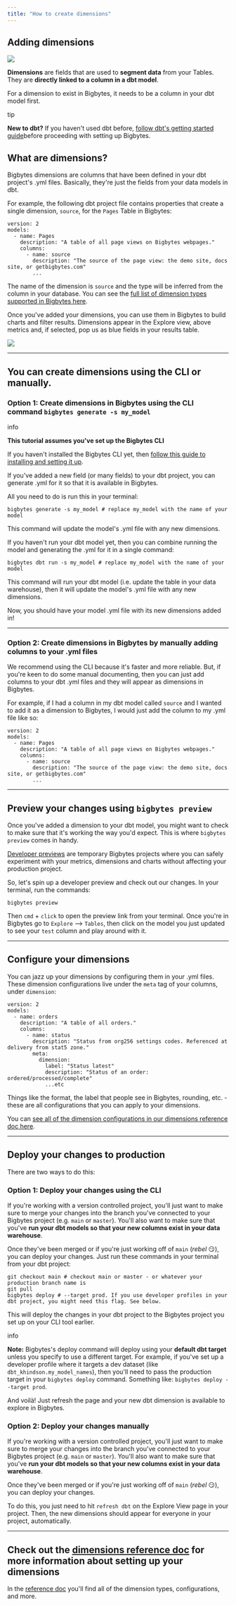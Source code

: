 ```yaml
---
title: "How to create dimensions"
---
```

## Adding dimensions

![](/images/get-started/develop-in-bigbytes/add-new-dimension-overview-7fa2a445ca09abdc6f253720f0e430bf.png)

**Dimensions** are fields that are used to **segment data** from your Tables. They are **directly linked to a column in a dbt model**.

For a dimension to exist in Bigbytes, it needs to be a column in your dbt model first.

tip

**New to dbt?** If you haven't used dbt before, [follow dbt's getting started guide](https://docs.getdbt.com/tutorial/setting-up)before proceeding with setting up Bigbytes.

## What are dimensions?[](#what-are-dimensions "Direct link to What are dimensions?")

Bigbytes dimensions are columns that have been defined in your dbt project's .yml files. Basically, they're just the fields from your data models in dbt.

For example, the following dbt project file contains properties that create a single dimension, `source`, for the `Pages` Table in Bigbytes:

```
version: 2
models:
  - name: Pages
    description: "A table of all page views on Bigbytes webpages."
    columns:
      - name: source
        description: "The source of the page view: the demo site, docs site, or getbigbytes.com"
        ...

```

The name of the dimension is `source` and the type will be inferred from the column in your database. You can see the [full list of dimension types supported in Bigbytes here](/references/dimensions#dimension-types).

Once you've added your dimensions, you can use them in Bigbytes to build charts and filter results. Dimensions appear in the Explore view, above metrics and, if selected, pop us as blue fields in your results table.

![](/images/get-started/develop-in-bigbytes/dimensions-in-the-explore-view-6514c031e3e0c904971d9ab8df5ea91d.jpg)

---

## You can create dimensions using the CLI or manually.[](#you-can-create-dimensions-using-the-cli-or-manually "Direct link to You can create dimensions using the CLI or manually.")

### Option 1: Create dimensions in Bigbytes using the CLI command `bigbytes generate -s my_model`[](#option-1-create-dimensions-in-bigbytes-using-the-cli-command-bigbytes-generate--s-my%5Fmodel "Direct link to option-1-create-dimensions-in-bigbytes-using-the-cli-command-bigbytes-generate--s-my_model")

info

**This tutorial assumes you've set up the Bigbytes CLI**

If you haven't installed the Bigbytes CLI yet, then [follow this guide to installing and setting it up](/guides/cli/how-to-install-the-bigbytes-cli).

If you've added a new field (or many fields) to your dbt project, you can generate .yml for it so that it is available in Bigbytes.

All you need to do is run this in your terminal:

```
bigbytes generate -s my_model # replace my_model with the name of your model

```

This command will update the model's .yml file with any new dimensions.

If you haven't run your dbt model yet, then you can combine running the model and generating the .yml for it in a single command:

```
bigbytes dbt run -s my_model # replace my_model with the name of your model

```

This command will run your dbt model (i.e. update the table in your data warehouse), then it will update the model's .yml file with any new dimensions.

Now, you should have your model .yml file with its new dimensions added in!

---

### Option 2: Create dimensions in Bigbytes by manually adding columns to your .yml files[](#option-2-create-dimensions-in-bigbytes-by-manually-adding-columns-to-your-yml-files "Direct link to Option 2: Create dimensions in Bigbytes by manually adding columns to your .yml files")

We recommend using the CLI because it's faster and more reliable. But, if you're keen to do some manual documenting, then you can just add columns to your dbt .yml files and they will appear as dimensions in Bigbytes.

For example, if I had a column in my dbt model called `source` and I wanted to add it as a dimension to Bigbytes, I would just add the column to my .yml file like so:

```
version: 2
models:
  - name: Pages
    description: "A table of all page views on Bigbytes webpages."
    columns:
      - name: source
        description: "The source of the page view: the demo site, docs site, or getbigbytes.com"
        ...

```

---

## Preview your changes using `bigbytes preview`[](#preview-your-changes-using-bigbytes-preview "Direct link to preview-your-changes-using-bigbytes-preview")

Once you've added a dimension to your dbt model, you might want to check to make sure that it's working the way you'd expect. This is where `bigbytes preview` comes in handy.

[Developer previews](/guides/cli/how-to-use-bigbytes-preview) are temporary Bigbytes projects where you can safely experiment with your metrics, dimensions and charts without affecting your production project.

So, let's spin up a developer preview and check out our changes. In your terminal, run the commands:

```
bigbytes preview

```

Then `cmd` \+ `click` to open the preview link from your terminal. Once you're in Bigbytes go to `Explore` \--> `Tables`, then click on the model you just updated to see your `test` column and play around with it.

---

## Configure your dimensions[](#configure-your-dimensions "Direct link to Configure your dimensions")

You can jazz up your dimensions by configuring them in your .yml files. These dimension configurations live under the `meta` tag of your columns, under `dimension`:

```
version: 2
models:
  - name: orders
    description: "A table of all orders."
    columns:
      - name: status
        description: "Status from org256 settings codes. Referenced at delivery from stat5 zone."
        meta:
          dimension:
            label: "Status latest"
            description: "Status of an order: ordered/processed/complete"
            ...etc

```

Things like the format, the label that people see in Bigbytes, rounding, etc. - these are all configurations that you can apply to your dimensions.

You can [see all of the dimension configurations in our dimensions reference doc here](/references/dimensions#dimension-configuration).

---

## Deploy your changes to production[](#deploy-your-changes-to-production "Direct link to Deploy your changes to production")

There are two ways to do this:

### Option 1: Deploy your changes using the CLI[](#option-1-deploy-your-changes-using-the-cli "Direct link to Option 1: Deploy your changes using the CLI")

If you're working with a version controlled project, you'll just want to make sure to merge your changes into the branch you've connected to your Bigbytes project (e.g. `main` or `master`). You'll also want to make sure that you've **run your dbt models so that your new columns exist in your data warehouse**.

Once they've been merged or if you're just working off of `main` (_rebel_ 😏), you can deploy your changes. Just run these commands in your terminal from your dbt project:

```
git checkout main # checkout main or master - or whatever your production branch name is
git pull
bigbytes deploy # --target prod. If you use developer profiles in your dbt project, you might need this flag. See below.

```

This will deploy the changes in your dbt project to the Bigbytes project you set up on your CLI tool earlier.

info

**Note:** Bigbytes's deploy command will deploy using your **default dbt target** unless you specify to use a different target. For example, if you've set up a developer profile where it targets a dev dataset (like `dbt_khindson.my_model_names`), then you'll need to pass the production target in your `bigbytes deploy` command. Something like: `bigbytes deploy --target prod`.

And voilà! Just refresh the page and your new dbt dimension is available to explore in Bigbytes.

### Option 2: Deploy your changes manually[](#option-2-deploy-your-changes-manually "Direct link to Option 2: Deploy your changes manually")

If you're working with a version controlled project, you'll just want to make sure to merge your changes into the branch you've connected to your Bigbytes project (e.g. `main` or `master`). You'll also want to make sure that you've **run your dbt models so that your new columns exist in your data warehouse**.

Once they've been merged or if you're just working off of `main` (_rebel_ 😏), you can deploy your changes.

To do this, you just need to hit `refresh dbt` on the Explore View page in your project. Then, the new dimensions should appear for everyone in your project, automatically.

---

## Check out the [dimensions reference doc](/references/dimensions) for more information about setting up your dimensions[](#check-out-the-dimensions-reference-doc-for-more-information-about-setting-up-your-dimensions "Direct link to check-out-the-dimensions-reference-doc-for-more-information-about-setting-up-your-dimensions")

In the [reference doc](/references/dimensions) you'll find all of the dimension types, configurations, and more.